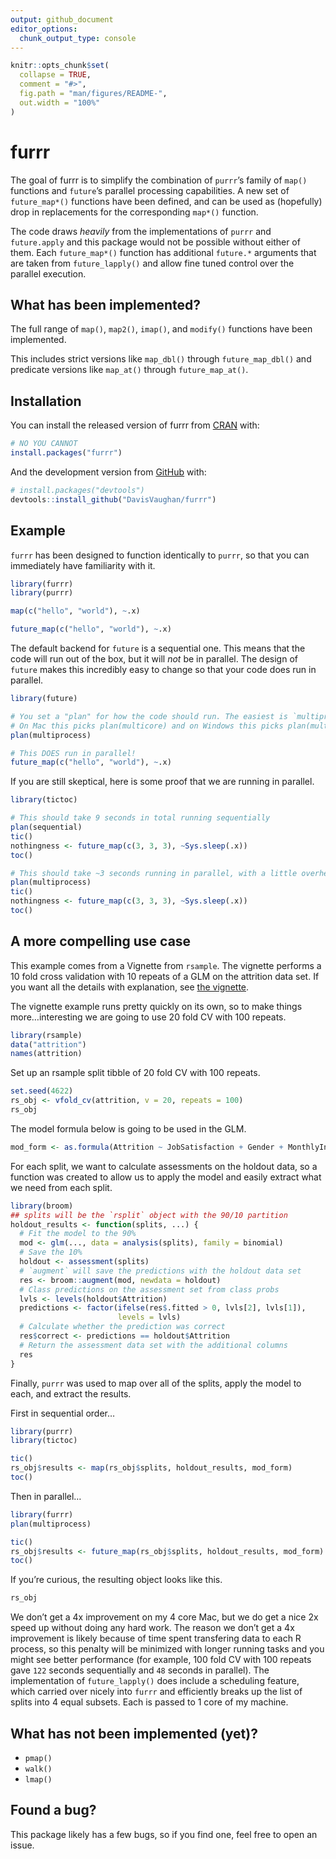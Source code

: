 ```yaml
---
output: github_document
editor_options: 
  chunk_output_type: console
---
```


<!-- README.md is generated from README.Rmd. Please edit that file -->

```r
knitr::opts_chunk$set(
  collapse = TRUE,
  comment = "#>",
  fig.path = "man/figures/README-",
  out.width = "100%"
)
```
# furrr

The goal of furrr is to simplify the combination of `purrr`'s family of `map()` functions and
`future`'s parallel processing capabilities. A new set of `future_map*()` functions
have been defined, and can be used as (hopefully) drop in replacements for 
the corresponding `map*()` function.

The code draws _heavily_ from the implementations of `purrr` and `future.apply`
and this package would not be possible without either of them. Each `future_map*()`
function has additional `future.*` arguments that are taken from `future_lapply()`
and allow fine tuned control over the parallel execution.

## What has been implemented?

The full range of `map()`, `map2()`, `imap()`, and `modify()` functions have been implemented. 

This includes strict versions like `map_dbl()` through `future_map_dbl()` and predicate
versions like `map_at()` through `future_map_at()`.

## Installation

You can install the released version of furrr from [CRAN](https://CRAN.R-project.org) with:

``` r
# NO YOU CANNOT
install.packages("furrr")
```

And the development version from [GitHub](https://github.com/) with:

``` r
# install.packages("devtools")
devtools::install_github("DavisVaughan/furrr")
```
## Example

`furrr` has been designed to function identically to `purrr`, so that you
can immediately have familiarity with it.

```r
library(furrr)
library(purrr)

map(c("hello", "world"), ~.x)

future_map(c("hello", "world"), ~.x)
```

The default backend for `future` is a sequential one. This means that the code
will run out of the box, but it will _not_ be in parallel. The design of `future`
makes this incredibly easy to change so that your code does run in parallel.

```r
library(future)

# You set a "plan" for how the code should run. The easiest is `multiprocess`
# On Mac this picks plan(multicore) and on Windows this picks plan(multisession)
plan(multiprocess)

# This DOES run in parallel!
future_map(c("hello", "world"), ~.x)
```

If you are still skeptical, here is some proof that we are running in parallel.

```r
library(tictoc)

# This should take 9 seconds in total running sequentially
plan(sequential)
tic()
nothingness <- future_map(c(3, 3, 3), ~Sys.sleep(.x))
toc()

# This should take ~3 seconds running in parallel, with a little overhead
plan(multiprocess)
tic()
nothingness <- future_map(c(3, 3, 3), ~Sys.sleep(.x))
toc()
```

## A more compelling use case

This example comes from a Vignette from `rsample`. The vignette performs a 10 fold cross validation with 10 repeats of a GLM on the attrition data set. If you want all the details
with explanation, see [the vignette](https://topepo.github.io/rsample/articles/Working_with_rsets.html).

The vignette example runs pretty quickly on its own, so to make things 
more...interesting we are going to use 20 fold CV with 100 repeats.

```r
library(rsample)
data("attrition")
names(attrition)
```

Set up an rsample split tibble of 20 fold CV with 100 repeats.

```r
set.seed(4622)
rs_obj <- vfold_cv(attrition, v = 20, repeats = 100)
rs_obj
```

The model formula below is going to be used in the GLM.

```r
mod_form <- as.formula(Attrition ~ JobSatisfaction + Gender + MonthlyIncome)
```

For each split, we want to calculate assessments on the holdout data, so a
function was created to allow us to apply the model and 
easily extract what we need from each split.

```r
library(broom)
## splits will be the `rsplit` object with the 90/10 partition
holdout_results <- function(splits, ...) {
  # Fit the model to the 90%
  mod <- glm(..., data = analysis(splits), family = binomial)
  # Save the 10%
  holdout <- assessment(splits)
  # `augment` will save the predictions with the holdout data set
  res <- broom::augment(mod, newdata = holdout)
  # Class predictions on the assessment set from class probs
  lvls <- levels(holdout$Attrition)
  predictions <- factor(ifelse(res$.fitted > 0, lvls[2], lvls[1]),
                        levels = lvls)
  # Calculate whether the prediction was correct
  res$correct <- predictions == holdout$Attrition
  # Return the assessment data set with the additional columns
  res
}
```

Finally, `purrr` was used to map over all of the splits, apply the model to each,
and extract the results.

First in sequential order...

```r
library(purrr)
library(tictoc)

tic()
rs_obj$results <- map(rs_obj$splits, holdout_results, mod_form)
toc()
```

Then in parallel...

```r
library(furrr)
plan(multiprocess)

tic()
rs_obj$results <- future_map(rs_obj$splits, holdout_results, mod_form)
toc()
```

If you're curious, the resulting object looks like this.

```r
rs_obj
```

We don't get a 4x improvement on my 4 core Mac, but we do get a nice 2x speed
up without doing any hard work. The reason we don't get a 4x improvement is likely
because of time spent transfering data to each R process, so this penalty will
be minimized with longer running tasks and you might see better performance (for
example, 100 fold CV with 100 repeats gave `122` seconds sequentially and
`48` seconds in parallel). The implementation of `future_lapply()` does include a scheduling feature, which 
carried over nicely into `furrr` and efficiently breaks up the list of splits
into 4 equal subsets. Each is passed to 1 core of my machine.

## What has not been implemented (yet)?

* `pmap()` 
* `walk()`
* `lmap()`

## Found a bug?

This package likely has a few bugs, so if you find one, feel free to open an issue.
